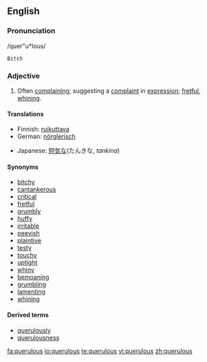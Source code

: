 ==English==

===Pronunciation===
/quer"u*lous/
 Bitch

===Adjective===
{{en-adj}}

# Often [[complain]]ing; suggesting a [[complaint]] in [[expression]]; [[fret|fretful]], [[whine|whining]].

====Translations====
{{trans-top|often complaining}}
*Finnish: [[ruikuttava]]
*German: [[nörglerisch]]
{{trans-mid}}
*Japanese: [[短気な]](たんきな, ''tankina'')
{{trans-bottom}}

====Synonyms====
*[[bitchy]]
*[[cantankerous]]
*[[critical]]
*[[fretful]]
*[[grumbly]]
*[[huffy]]
*[[irritable]]
*[[peevish]]
*[[plaintive]]
*[[testy]]
*[[touchy]]
*[[uptight]]
*[[whiny]]
*[[bemoan]]ing
*[[grumble|grumbling]]
*[[lament]]ing
*[[whine|whining]]

====Derived terms====
*[[querulously]]
*[[querulousness]]

[[fa:querulous]]
[[io:querulous]]
[[te:querulous]]
[[vi:querulous]]
[[zh:querulous]]